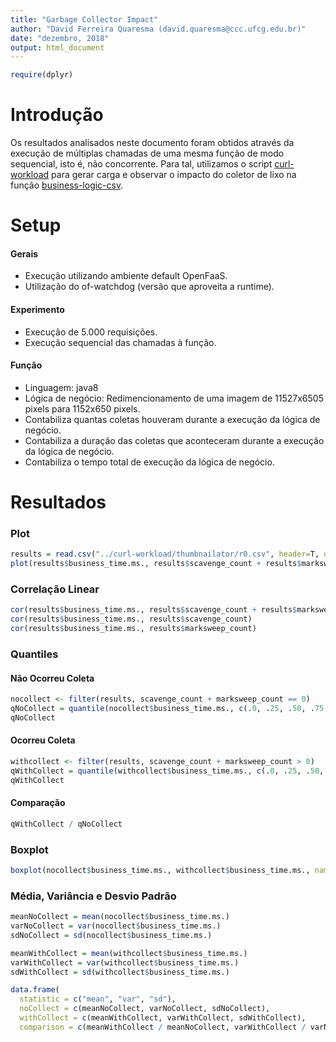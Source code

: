 ```yaml
---
title: "Garbage Collector Impact"
author: "David Ferreira Quaresma (david.quaresma@ccc.ufcg.edu.br)"
date: "dezembro, 2018"
output: html_document
---
```


```r
require(dplyr)
```

# Introdução
Os resultados analisados neste documento foram obtidos através da execução de múltiplas chamadas de uma mesma função de modo sequencial, isto é, não concorrente. Para tal, utilizamos o script [curl-workload](https://github.com/dfquaresma/pibic-faas/blob/master/analysis/curl-workload/curl-workload.sh) para gerar carga e observar o impacto do coletor de lixo na função [business-logic-csv](https://github.com/dfquaresma/pibic-faas/blob/master/functions/business-logic/business-logic-csv/business-logic-csv/src/main/java/com/openfaas/function/Handler.java).   

# Setup
#### Gerais
- Execução utilizando ambiente default OpenFaaS.
- Utilização do of-watchdog (versão que aproveita a runtime).

#### Experimento
- Execução de 5.000 requisições.
- Execução sequencial das chamadas à função.

#### Função 
- Linguagem: java8
- Lógica de negócio: Redimencionamento de uma imagem de 11527x6505 pixels para 1152x650 pixels. 
- Contabiliza quantas coletas houveram durante a execução da lógica de negócio.
- Contabiliza a duração das coletas que aconteceram durante a execução da lógica de negócio.
- Contabiliza o tempo total de execução da lógica de negócio.

# Resultados
### Plot
```r
results = read.csv("../curl-workload/thumbnailator/r0.csv", header=T, dec=".")
plot(results$business_time.ms., results$scavenge_count + results$marksweep_count, xlab="tempo de execução (ms)", ylab="numero de coletas")
```


### Correlação Linear
```r
cor(results$business_time.ms., results$scavenge_count + results$marksweep_count)
cor(results$business_time.ms., results$scavenge_count)
cor(results$business_time.ms., results$marksweep_count)
```


### Quantiles
#### Não Ocorreu Coleta
```r
nocollect <- filter(results, scavenge_count + marksweep_count == 0)
qNoCollect = quantile(nocollect$business_time.ms., c(.0, .25, .50, .75, .90, .99, .999))
qNoCollect
```

#### Ocorreu Coleta
```r
withcollect <- filter(results, scavenge_count + marksweep_count > 0)
qWithCollect = quantile(withcollect$business_time.ms., c(.0, .25, .50, .75, .90, .99, .999))
qWithCollect
```

#### Comparação
```r
qWithCollect / qNoCollect
```

### Boxplot
```r
boxplot(nocollect$business_time.ms., withcollect$business_time.ms., names=c("Não Ocorreu Coleta", "Ocorreu Coleta"), main="Impacto do Coletor", outline=FALSE)
```


### Média, Variância e Desvio Padrão 
```r
meanNoCollect = mean(nocollect$business_time.ms.)
varNoCollect = var(nocollect$business_time.ms.)
sdNoCollect = sd(nocollect$business_time.ms.)

meanWithCollect = mean(withcollect$business_time.ms.)
varWithCollect = var(withcollect$business_time.ms.)
sdWithCollect = sd(withcollect$business_time.ms.)

data.frame(
  statistic = c("mean", "var", "sd"), 
  noCollect = c(meanNoCollect, varNoCollect, sdNoCollect), 
  withCollect = c(meanWithCollect, varWithCollect, sdWithCollect),
  comparison = c(meanWithCollect / meanNoCollect, varWithCollect / varNoCollect, sdWithCollect / sdNoCollect))
```

